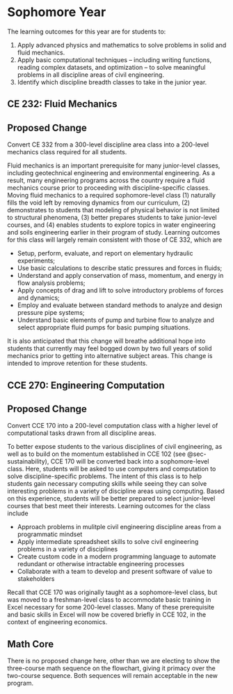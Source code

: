 # Sophomore Year {#sec-sophomore}

The learning outcomes for this year are for students to: 

  1. Apply advanced physics and mathematics to solve problems in solid and fluid mechanics. 
  2. Apply basic computational techniques – including writing functions, reading complex datasets, and optimization – to solve meaningful problems in all discipline areas of civil engineering. 
  3. Identify which discipline breadth classes to take in the junior year. 


## CE 232: Fluid Mechanics
::: {.callout-note}
## Proposed Change
Convert CE 332 from a 300-level discipline area class into a 200-level mechanics class required for all students. 
:::
Fluid mechanics is an important prerequisite for many junior-level classes,
including geotechnical engineering and environmental engineering. As a result,
many engineering programs across the country require a fluid mechanics course
prior to proceeding with discipline-specific classes. Moving fluid mechanics to
a required sophomore-level class (1) naturally fills the void left by removing
dynamics from our curriculum, (2) demonstrates to students that modeling of
physical behavior is not limited to structural phenomena, (3) better prepares
students to take junior-level courses, and (4) enables students to explore
topics in water engineering and soils engineering earlier in their
program of study. Learning outcomes for this class will largely remain
consistent with those of CE 332, which are 

  - Setup, perform, evaluate, and report on elementary hydraulic experiments; 
  - Use basic calculations to describe static pressures and forces in fluids; 
  - Understand and apply conservation of mass, momentum, and energy in flow analysis problems; 
  - Apply concepts of drag and lift to solve introductory problems of forces and dynamics; 
  - Employ and evaluate between standard methods to analyze and design pressure pipe systems; 
  - Understand basic elements of pump and turbine flow to analyze and select appropriate fluid pumps for basic pumping situations. 

It is also anticipated that this change will breathe additional hope into
students that currently may feel bogged down by two full years of solid
mechanics prior to getting into alternative subject areas. This change is
intended to improve retention for these students. 

## CCE 270: Engineering Computation {#sec-ce270}
::: {.callout-note}
## Proposed Change
Convert CCE 170 into a 200-level computation class with a higher level of computational tasks drawn from all discipline areas.
:::

To better expose students to the various disciplines of civil engineering, as
well as to build on the momentum established in CCE 102 (see @sec-sustainability), CCE 170 will be
converted back into a sophomore-level class. Here, students will be asked to use
computers and computation to solve discipline-specific problems. The intent of
this class is to help students gain necessary computing skills while seeing they
can solve interesting problems in a variety of discipline areas using computing.
Based on this experience, students will be better prepared to select
junior-level courses that best meet their interests. Learning outcomes for the
class include 

  - Approach problems in mulitple civil engineering discipline areas from a
  programmatic mindset
  - Apply intermediate spreadsheet skills to solve civil engineering problems in a
  variety of disciplines
  - Create custom code in a modern programming language to automate redundant or
  otherwise intractable engineering processes 
  - Collaborate with a team to develop and present software of value to
  stakeholders 

Recall that CCE 170 was originally taught as a sophomore-level class, but was
moved to a freshman-level class to accommodate basic training in Excel necessary
for some 200-level classes. Many of these prerequisite and basic skills in Excel will
now be covered briefly in CCE 102, in the context of engineering economics. 

## Math Core

There is no proposed change here, other than we are electing to show the three-course math sequence on the flowchart,
giving it primacy over the two-course sequence. Both sequences will remain acceptable in the new program.